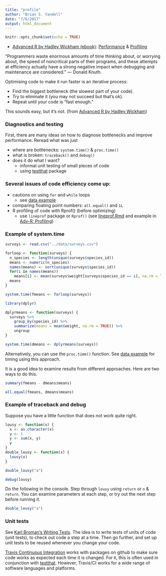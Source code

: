 ```yaml
---
title: "profile"
author: "Brian S. Yandell"
date: "7/6/2017"
output: html_document
---
```


```r
knitr::opts_chunk$set(echo = TRUE)
```

- [Advanced R by Hadley Wickham (ebook)](http://adv-r.had.co.nz/): [Performance](http://adv-r.had.co.nz/Performance.html) & [Profiling](http://adv-r.had.co.nz/Profiling.html)

“Programmers waste enormous amounts of time thinking about, or worrying about, the speed of noncritical parts of their programs, and these attempts at efficiency actually have a strong negative impact when debugging and maintenance are considered.” — Donald Knuth.

Optimising code to make it run faster is an iterative process:

- Find the biggest bottleneck (the slowest part of your code).
- Try to eliminate it (you may not succeed but that’s ok).
- Repeat until your code is “fast enough.”

This sounds easy, but it’s not. (from [Advanced R by Hadley Wickham](http://adv-r.had.co.nz/))

### Diagnostics and testing

First, there are many ideas on how to diagnose bottlenecks and improve performance.
Reread what was just 

- where are bottlenecks: `system.time()` & `proc.time()`
- what is broken: `traceback()` and `debug()`
- does it do what I want?
    + informal unit testing of small pieces of code
    + using [testthat](https://github.com/hadley/testthat) package
    
### Several issues of code efficiency come up:

- cautions on using `for` and `while` loops
    + see [data example](../curate/applyExample.Rmd)
- comparing floating point numbers: `all.equal()` and `1L`
- R profiling of code with Rprof() (before optimizing)
    + use `lineprof` package or `Rprof()` (see [lineprof.Rmd](lineprof.Rmd) and example in [Adv-R: Profiling](http://adv-r.had.co.nz/Profiling.html))

### Example of system.time

```r
surveys <- read.csv("../data/surveys.csv")
```

```r
forloop <- function(surveys) {
  n_species <- length(unique(surveys$species_id))
  means <- numeric(n_species)
  names(means) <- sort(unique(surveys$species_id))
  for(i in names(means))
    means[i] <- mean(surveys$weight[surveys$species_id == i], na.rm = TRUE)
  means
}
```

```r
system.time(fmeans <- forloop(surveys))
```

```r
library(dplyr)
```

```r
dplyrmeans <- function(surveys) {
  surveys %>%
    group_by(species_id) %>%
    summarize(means = mean(weight, na.rm = TRUE)) %>%
    ungroup
}
```

```r
system.time(dmeans <- dplyrmeans(surveys))
```

Alternatively, you can use the `proc.time()` function. See [data example](../curate/applyExample.Rmd)
for timing using this approach.

It is a good idea to examine results from different approaches.
Here are two ways to do this.

```r
summary(fmeans - dmeans$means)
```

```r
all.equal(fmeans, dmeans$means)
```

### Example of traceback and debug

Suppose you have a little function that does not work quite right.

```r
lousy <- function(x) {
  x <- as.character(x)
  y <- 1
  y <- sum(x, y)
  y
}
double_lousy <- function(x) {
  lousy(x)
}
```

```r
double_lousy("a")
```

```r
debug(lousy)
```

Do the following in the console. Step through `lousy` using `return` or `n` & `return`.
You can examine parameters at each step, or try out the next step before running it.

```r
double_lousy("a")
```

### Unit tests

See [Karl Broman's Writing Tests](http://kbroman.org/pkg_primer/pages/tests.html).
The idea is to write tests of units of code (unit tests), to check out code a step at a time.
Then go further, and set up unit tests to be reused whenever you change your code.

[Travis Continuous Integration](https://travis-ci.org/) works with packages on github to make sure code works as expected each time it is changed. For `R`, this is often used in conjunction with [testthat](https://github.com/hadley/testthat). However, Travis/CI works for a wide range of software languages and platforms.

